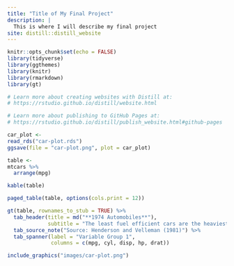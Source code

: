 ```yaml
---
title: "Title of My Final Project"
description: |
  This is where I will describe my final project
site: distill::distill_website
---
```


```r
knitr::opts_chunk$set(echo = FALSE)
library(tidyverse)
library(ggthemes)
library(knitr)
library(rmarkdown)
library(gt)

# Learn more about creating websites with Distill at:
# https://rstudio.github.io/distill/website.html

# Learn more about publishing to GitHub Pages at:
# https://rstudio.github.io/distill/publish_website.html#github-pages

```

```r
car_plot <-
read_rds("car-plot.rds")
ggsave(file = "car-plot.png", plot = car_plot)

```

```r
table <- 
mtcars %>%
  arrange(mpg)
```

```r
kable(table)
```

```r
paged_table(table, options(cols.print = 12))
```

```r
gt(table, rownames_to_stub = TRUE) %>%
  tab_header(title = md("**1974 Automobiles**"), 
             subtitle = "The least fuel efficient cars are the heaviest") %>%
  tab_source_note("Source: Henderson and Velleman (1981)") %>%
  tab_spanner(label = "Variable Group 1", 
              columns = c(mpg, cyl, disp, hp, drat))

```

```r
include_graphics("images/car-plot.png")
```

